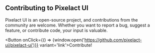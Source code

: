 
## Contributing to Pixelact UI
Pixelact UI is an open-source project, and contributions from the community are welcome. Whether you want to report a bug, suggest a feature, or contribute code, your input is valuable.

<Button onClick={() => {window.open('https://github.com/pixelact-ui/pixelact-ui')}} variant='link'>Contribute!</Button>